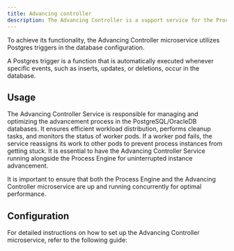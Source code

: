 ```yaml
---
title: Advancing controller
description: The Advancing Controller is a support service for the Process Engine that enhances the efficiency of advancing operations. It facilitates equal distribution and redistribution of the workload during scale-up and scale-down scenarios.
---
```


To achieve its functionality, the Advancing Controller microservice utilizes Postgres triggers in the database configuration.

<Info>
A Postgres trigger is a function that is automatically executed whenever specific events, such as inserts, updates, or deletions, occur in the database.
</Info>


## Usage

The Advancing Controller Service is responsible for managing and optimizing the advancement process in the PostgreSQL/OracleDB databases. It ensures efficient workload distribution, performs cleanup tasks, and monitors the status of worker pods. If a worker pod fails, the service reassigns its work to other pods to prevent process instances from getting stuck. It is essential to have the Advancing Controller Service running alongside the Process Engine for uninterrupted instance advancement.

<Info>
It is important to ensure that both the Process Engine and the Advancing Controller microservice are up and running concurrently for optimal performance.
</Info>

## Configuration

For detailed instructions on how to set up the Advancing Controller microservice, refer to the following guide:

<Card title="Advancing controller setup guide" href="../../../setup-guides/advancing-controller-setup-guide">
</Card>